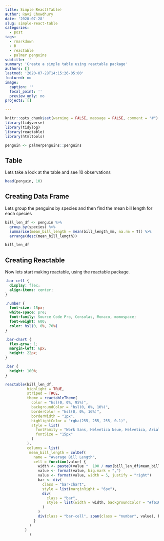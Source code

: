 ```yaml
---
title: Simple React(Table)
author: Ravi Chowdhury
date: '2020-07-28'
slug: simple-react-table
categories:
  - post
tags:
  - rmarkdown
  - R
  - reactable
  - palmer penguins
subtitle: ''
summary: 'Create a simple table using reactable package'
authors: []
lastmod: '2020-07-28T14:15:26-05:00'
featured: no
image:
  caption: ''
  focal_point: ''
  preview_only: no
projects: []

---
```


```r
knitr::opts_chunk$set(warning = FALSE, message = FALSE, comment = "#")
library(tidyverse)
library(tidylog)
library(reactable)
library(htmltools)
```

```r
penguin <- palmerpenguins::penguins
```

## Table
Lets take a look at the table and see 10 observations
```r
head(penguin, 10)
```

## Creating Data Frame
Lets group the penguins by species and then find the mean bill length for each species
```r
bill_len_df <- penguin %>%
  group_by(species) %>%
  summarise(mean_bill_length = mean(bill_length_mm, na.rm = T)) %>%
  arrange(desc(mean_bill_length))

bill_len_df
```
## Creating Reactable
Now lets start making reactable, using the reactable package.

```css
.bar-cell {
  display: flex;
  align-items: center;
}

.number {
  font-size: 15px;
  white-space: pre;
  font-family: Source Code Pro, Consolas, Monaco, monospace;
  font-weight: 600;
  color: hsl(0, 0%, 70%)
}

.bar-chart {
  flex-grow: 1;
  margin-left: 6px;
  height: 22px;
}

.bar {
  height: 100%;
}
```

```r

reactable(bill_len_df, 
          highlight = TRUE,
          striped = TRUE,
          theme = reactableTheme(
            color = "hsl(0, 0%, 95%)",
            backgroundColor = "hsl(0, 0%, 10%)",
            borderColor = "hsl(0, 0%, 16%)",
            borderWidth = "1px",
            highlightColor = "rgba(255, 255, 255, 0.1)",
            style = list(
              fontFamily = "Work Sans, Helvetica Neue, Helvetica, Arial, sans-serif",
              fontSize = "15px"
            )
          ),
          columns = list(
           mean_bill_length = colDef(
             name = "Average Bill Length",
             cell = function(value) {
               width <- paste0(value *  100 / max(bill_len_df$mean_bill_length), "%")
               value <- format(value, big.mark = ",")
               value <- format(value, width = 5, justify = "right")
               bar <- div(
                 class = "bar-chart",
                 style = list(marginRight = "6px"),
                 div(
                   class = "bar",
                   style = list(width = width, backgroundColor = "#f61067")
                 )
               )
               div(class = "bar-cell", span(class = "number", value), bar)
             }
           )
         )
           )

```
